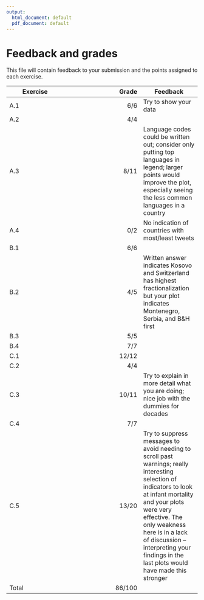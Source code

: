 ```yaml
---
output:
  html_document: default
  pdf_document: default
---
```


# Feedback and grades

This file will contain feedback to your submission and the points assigned to each exercise.

| Exercise | Grade | Feedback |
| --- | ---:| --- |
| A.1 | 6/6 | Try to show your data
| A.2 | 4/4 |
| A.3 | 8/11 | Language codes could be written out; consider only putting top languages in legend; larger points would improve the plot, especially seeing the less common languages in a country
| A.4 | 0/2 | No indication of countries with most/least tweets
| B.1 | 6/6 |
| B.2 | 4/5 | Written answer indicates Kosovo and Switzerland has highest fractionalization but your plot indicates Montenegro, Serbia, and B&H first
| B.3 | 5/5 |
| B.4 | 7/7 |
| C.1 | 12/12 | 
| C.2 | 4/4 |
| C.3 | 10/11 | Try to explain in more detail what you are doing; nice job with the dummies for decades
| C.4 | 7/7 |
| C.5 | 13/20 | Try to suppress messages to avoid needing to scroll past warnings; really interesting selection of indicators to look at infant mortality and your plots were very effective. The only weakness here is in a lack of discussion -- interpreting your findings in the last plots would have made this stronger
| Total | 86/100 |
